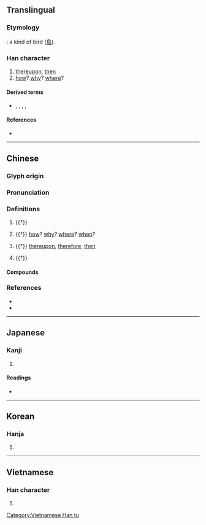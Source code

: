 {{character info/new}}
==Translingual==

===Etymology===
{{liushu|p}}: a kind of bird ([[鳥]]).

===Han character===
{{Han char|rn=86|rad=火|as=07|sn=11|four=10327|canj=MYLF}}

# [[thereupon]], [[then]]
# [[how]]? [[why]]? [[where]]?

====Derived terms====
* {{l|mul|蔫}}, {{l|mul|嫣}}, {{l|mul|鄢}}, {{l|mul|傿}}, {{l|mul|漹}}

====References====
* {{Han ref|kx=0672.210|dkj=19076|dj=1081.040|hdz=32206.140|uh=7109|ud=28937|bh=B26A|bd=45674}}

----

==Chinese==
{{zh-forms}}

===Glyph origin===
{{Han etym}}

===Pronunciation===
{{zh-pron
|m=yān
|c=jin1,jin4
|mc=y
|oc=y
|cat=
}}
{{zh-attn-split}}

===Definitions===
{{zh-hanzi}}

# {{†}} {{lb|zh|pronoun}} {{n-g|graphic fusion of [[於]] and [[之]].}}
#: {{zh-x|眾 惡{wù} 之，必 察 焉；眾 好 之，必 察 焉。|Everybody hates him, I must look '''at him'''; everybody likes him, again, I must look '''at him'''.|CL}}
# {{†}} {{lb|zh|interrogative pronoun}} [[how]]? [[why]]? [[where]]? [[when]]?
#: {{zh-x|焉 知 非 福？|'''How''' can one know if it's good or not?|CL}}
# {{†}} {{lb|zh|conjunction}} [[thereupon]], [[therefore]], [[then]]
#: {{zh-x|聖人 以 治 天下 為 事 者 也，必 知 亂 之 所 自 起，焉 能 治 之，不 知 亂 之 所 自 起，則 不 能 治。|The wise man is the one who considers ruling the world as a vocation. If he realizes that chaos emerges from himself, '''then''' he will be able to govern; if he doesn't realize it, he won't be able to govern.|CL}}
# {{†}} {{lb|zh|final modal particle}} {{n-g|conveys some rhetorical nuance (synonym of [[哉]] or [[乎]].}}
#: {{zh-x|何 以 称 焉 ？|'''So''', how do you call it?|CL}}

====Compounds====
{{zh-der|下焉者|心焉如割|心不在焉|少焉|焉知|焉得|焉支山|烏焉成馬|焉能|焉爾|於焉|終焉之志|罪莫大焉|語焉不詳}}

===References===
* {{R:twedu|A02409}}
* {{R:yue:Hanzi}}

----

==Japanese==

===Kanji===
{{ja-kanji|grade=uc|rs=火07}}

# {{defn|lang=ja|sort=火07}}

====Readings====
* {{ja-readings|on=[[えん]] (en), [[い]] (i)|kun=[[いずくんそ]] (izukunso), [[すなわち]] (sunawachi), [[これ]] (kore)}}

----

==Korean==

===Hanja===
{{ko-hanja|hangeul=언|eumhun=어찌|rv=eon|mr=ŏn|y=en}}

# {{defn|lang=ko|sort=火07}}

----

==Vietnamese==

===Han character===
{{vi-readings|rs=火07|hanviet=[[yên]], [[vờn]]}}

# {{defn|lang=vi|sort=火07}}

[[Category:Vietnamese Han tu]]
